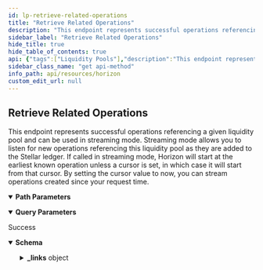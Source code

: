 ```yaml
---
id: lp-retrieve-related-operations
title: "Retrieve Related Operations"
description: "This endpoint represents successful operations referencing a given liquidity pool and can be used in streaming mode. Streaming mode allows you to listen for new operations referencing this liquidity pool as they are added to the Stellar ledger. If called in streaming mode, Horizon will start at the earliest known operation unless a cursor is set, in which case it will start from that cursor. By setting the cursor value to now, you can stream operations created since your request time."
sidebar_label: "Retrieve Related Operations"
hide_title: true
hide_table_of_contents: true
api: {"tags":["Liquidity Pools"],"description":"This endpoint represents successful operations referencing a given liquidity pool and can be used in streaming mode. Streaming mode allows you to listen for new operations referencing this liquidity pool as they are added to the Stellar ledger. If called in streaming mode, Horizon will start at the earliest known operation unless a cursor is set, in which case it will start from that cursor. By setting the cursor value to now, you can stream operations created since your request time.","operationId":"LPRetrieveRelatedOperations","parameters":[{"name":"liquidity_pool_id","in":"path","required":true,"description":"A unique identifier for this liquidity pool."},{"name":"cursor","in":"query","required":false,"description":"A number that points to a specific location in a collection of responses and is pulled from the paging_token value of a record.","schema":{"type":"integer","example":6606617478959105}},{"name":"order","in":"query","required":false,"description":"A designation of the order in which records should appear. Options include asc (ascending) or desc (descending). If this argument isn’t set, it defaults to asc.","schema":{"type":"string","enum":["asc","desc"]}},{"name":"limit","in":"query","required":false,"description":"The maximum number of records returned. The limit can range from 1 to 200 - an upper limit that is hardcoded in Horizon for performance reasons. If this argument isn’t designated, it defaults to 10.","schema":{"type":"integer","example":10}},{"name":"include_failed","in":"query","required":false,"description":"Set to true to include failed operations in results. Options include true and false.","schema":{"type":"boolean","enum":[true,false]}},{"name":"join","in":"query","required":false,"description":"Set to transactions to include the transactions which created each of the operations in the response."}],"x-supports-streaming":true,"responses":{"200":{"description":"Success","content":{"application/json":{"schema":{"allOf":[{"type":"object","properties":{"_links":{"type":"object","properties":{"self":{"type":"object","properties":{"href":{"type":"string","format":"link"},"templated":{"type":"boolean"}},"required":["href"],"title":"link"},"next":{"type":"object","properties":{"href":{"type":"string","format":"link"},"templated":{"type":"boolean"}},"required":["href"],"title":"link"},"prev":{"type":"object","properties":{"href":{"type":"string","format":"link"},"templated":{"type":"boolean"}},"required":["href"],"title":"link"}}}},"title":"Links"},{"type":"object","properties":{"_links":{"type":"object","properties":{"effects":{"type":"object","properties":{"href":{"type":"string","format":"link"},"templated":{"type":"boolean"}},"required":["href"],"title":"link"},"precedes":{"type":"object","properties":{"href":{"type":"string","format":"link"},"templated":{"type":"boolean"}},"required":["href"],"title":"link"},"self":{"type":"object","properties":{"href":{"type":"string","format":"link"},"templated":{"type":"boolean"}},"required":["href"],"title":"link"},"succeds":{"type":"object","properties":{"href":{"type":"string","format":"link"},"templated":{"type":"boolean"}},"required":["href"],"title":"link"},"transaction":{"type":"object","properties":{"href":{"type":"string","format":"link"},"templated":{"type":"boolean"}},"required":["href"],"title":"link"}}},"id":{"type":"string","title":"id"},"paging_token":{"type":"string","title":"paging_token"},"type_i":{"type":"number","example":0},"type":{"type":"string","example":"create_account"}},"title":"Operation"}]},"examples":{"LPRetrieveRelatedOperations":{"value":{"_links":{"self":{"href":"https://horizon.stellar.org/liquidity_pools/67260c4c1807b262ff851b0a3fe141194936bb0215b2f77447f1df11998eabb9/operations?cursor=&limit=3&order=asc"},"next":{"href":"https://horizon.stellar.org/liquidity_pools/67260c4c1807b262ff851b0a3fe141194936bb0215b2f77447f1df11998eabb9/operations?cursor=120192452165550081&limit=3&order=asc"},"prev":{"href":"https://horizon.stellar.org/liquidity_pools/67260c4c1807b262ff851b0a3fe141194936bb0215b2f77447f1df11998eabb9/operations?cursor=120192344791343105&limit=3&order=desc"}},"_embedded":{"records":[{"id":"3697472920621057","paging_token":"3697472920621057","transaction_successful":true,"source_account":"GBB4JST32UWKOLGYYSCEYBHBCOFL2TGBHDVOMZP462ET4ZRD4ULA7S2L","type":"liquidity_pool_withdraw","type_i":23,"created_at":"2021-11-18T03:47:47Z","transaction_hash":"43ed5ce19190822ec080b67c3ccbab36a56bc34102b1a21d3ee690ed3bc23378","liquidity_pool_id":"67260c4c1807b262ff851b0a3fe141194936bb0215b2f77447f1df11998eabb9","reserves_min":[{"asset":"EURT:GAP5LETOV6YIE62YAM56STDANPRDO7ZFDBGSNHJQIYGGKSMOZAHOOS2S","min":"1000.0000005"},{"asset":"PHP:GAP5LETOV6YIE62YAM56STDANPRDO7ZFDBGSNHJQIYGGKSMOZAHOOS2S","min":"3000.0000005"}],"shares":"200","reserves_received":[{"asset":"EURT:GAP5LETOV6YIE62YAM56STDANPRDO7ZFDBGSNHJQIYGGKSMOZAHOOS2S","amount":"993.0000005"},{"asset":"PHP:GAP5LETOV6YIE62YAM56STDANPRDO7ZFDBGSNHJQIYGGKSMOZAHOOS2S","amount":"2478.0000005"}]},{"id":"157639717969326081","paging_token":"157639717969326081","transaction_successful":true,"source_account":"GBBWI7TEVQBPEUXKYNGI3GBAH7EHFEREONKK3UK56ZSLJIDIYHQJCVSG","type":"change_trust","type_i":6,"created_at":"2021-08-04T20:01:24Z","transaction_hash":"941f2fa2101d1265696a3c7d35e7688cd210324114e96b64a386ab55f65e488f","asset_type":"liquidity_pool_shares","liquidity_pool_id":"67260c4c1807b262ff851b0a3fe141194936bb0215b2f77447f1df11998eabb9","limit":"1000","trustor":"GBBWI7TEVQBPEUXKYNGI3GBAH7EHFEREONKK3UK56ZSLJIDIYHQJCVSG"}]}}}}}}}},"method":"get","path":"/liquidity_pools/{liquidity_pool_id}/operations","servers":[{"url":"https://horizon.stellar.org","description":"The main network"},{"url":"https://horizon-testnet.stellar.org","description":"The test network"}],"info":{"title":"Horizon","version":"0.0.1"},"postman":{"name":"Retrieve Related Operations","description":{"content":"This endpoint represents successful operations referencing a given liquidity pool and can be used in streaming mode. Streaming mode allows you to listen for new operations referencing this liquidity pool as they are added to the Stellar ledger. If called in streaming mode, Horizon will start at the earliest known operation unless a cursor is set, in which case it will start from that cursor. By setting the cursor value to now, you can stream operations created since your request time.","type":"text/plain"},"url":{"path":["liquidity_pools",":liquidity_pool_id","operations"],"host":["{{baseUrl}}"],"query":[{"disabled":false,"description":{"content":"A number that points to a specific location in a collection of responses and is pulled from the paging_token value of a record.","type":"text/plain"},"key":"cursor","value":""},{"disabled":false,"description":{"content":"A designation of the order in which records should appear. Options include asc (ascending) or desc (descending). If this argument isn’t set, it defaults to asc.","type":"text/plain"},"key":"order","value":""},{"disabled":false,"description":{"content":"The maximum number of records returned. The limit can range from 1 to 200 - an upper limit that is hardcoded in Horizon for performance reasons. If this argument isn’t designated, it defaults to 10.","type":"text/plain"},"key":"limit","value":""},{"disabled":false,"description":{"content":"Set to true to include failed operations in results. Options include true and false.","type":"text/plain"},"key":"include_failed","value":""},{"description":{"content":"Set to transactions to include the transactions which created each of the operations in the response.","type":"text/plain"},"key":"join","value":""}],"variable":[{"disabled":false,"description":{"content":"(Required) A unique identifier for this liquidity pool.","type":"text/plain"},"type":"any","value":"","key":"liquidity_pool_id"}]},"header":[{"key":"Accept","value":"application/json"}],"method":"GET"}}
sidebar_class_name: "get api-method"
info_path: api/resources/horizon
custom_edit_url: null
---
```



## Retrieve Related Operations



This endpoint represents successful operations referencing a given liquidity pool and can be used in streaming mode. Streaming mode allows you to listen for new operations referencing this liquidity pool as they are added to the Stellar ledger. If called in streaming mode, Horizon will start at the earliest known operation unless a cursor is set, in which case it will start from that cursor. By setting the cursor value to now, you can stream operations created since your request time.

<details style={{"marginBottom":"1rem"}} data-collapsed={false} open={true}><summary style={{}}><strong>Path Parameters</strong></summary><div><ul><ParamsItem className={"paramsItem"} param={{"name":"liquidity_pool_id","in":"path","required":true,"description":"A unique identifier for this liquidity pool."}}></ParamsItem></ul></div></details><details style={{"marginBottom":"1rem"}} data-collapsed={false} open={true}><summary style={{}}><strong>Query Parameters</strong></summary><div><ul><ParamsItem className={"paramsItem"} param={{"name":"cursor","in":"query","required":false,"description":"A number that points to a specific location in a collection of responses and is pulled from the paging_token value of a record.","schema":{"type":"integer","example":6606617478959105}}}></ParamsItem><ParamsItem className={"paramsItem"} param={{"name":"order","in":"query","required":false,"description":"A designation of the order in which records should appear. Options include asc (ascending) or desc (descending). If this argument isn’t set, it defaults to asc.","schema":{"type":"string","enum":["asc","desc"]}}}></ParamsItem><ParamsItem className={"paramsItem"} param={{"name":"limit","in":"query","required":false,"description":"The maximum number of records returned. The limit can range from 1 to 200 - an upper limit that is hardcoded in Horizon for performance reasons. If this argument isn’t designated, it defaults to 10.","schema":{"type":"integer","example":10}}}></ParamsItem><ParamsItem className={"paramsItem"} param={{"name":"include_failed","in":"query","required":false,"description":"Set to true to include failed operations in results. Options include true and false.","schema":{"type":"boolean","enum":[true,false]}}}></ParamsItem><ParamsItem className={"paramsItem"} param={{"name":"join","in":"query","required":false,"description":"Set to transactions to include the transactions which created each of the operations in the response."}}></ParamsItem></ul></div></details><div><ApiTabs><TabItem label={"200"} value={"200"}><div>

Success

</div><div><MimeTabs schemaType={"response"}><TabItem label={"application/json"} value={"application/json"}><SchemaTabs><TabItem label={"Schema"} value={"Schema"}><details style={{}} data-collapsed={false} open={true}><summary style={{"textAlign":"left"}}><strong>Schema</strong></summary><div style={{"textAlign":"left","marginLeft":"1rem"}}></div><ul style={{"marginLeft":"1rem"}}><SchemaItem collapsible={true} className={"schemaItem"}><details style={{}}><summary style={{}}><strong>_links</strong><span style={{"opacity":"0.6"}}> object</span></summary><div style={{"marginLeft":"1rem"}}><SchemaItem collapsible={true} className={"schemaItem"}><details style={{}}><summary style={{}}><strong>self</strong><span style={{"opacity":"0.6"}}> object</span></summary><div style={{"marginLeft":"1rem"}}><SchemaItem collapsible={false} name={"href"} required={true} schemaName={"link"} qualifierMessage={undefined} schema={{"type":"string","format":"link"}}></SchemaItem><SchemaItem collapsible={false} name={"templated"} required={false} schemaName={"boolean"} qualifierMessage={undefined} schema={{"type":"boolean"}}></SchemaItem></div></details></SchemaItem><SchemaItem collapsible={true} className={"schemaItem"}><details style={{}}><summary style={{}}><strong>next</strong><span style={{"opacity":"0.6"}}> object</span></summary><div style={{"marginLeft":"1rem"}}><SchemaItem collapsible={false} name={"href"} required={true} schemaName={"link"} qualifierMessage={undefined} schema={{"type":"string","format":"link"}}></SchemaItem><SchemaItem collapsible={false} name={"templated"} required={false} schemaName={"boolean"} qualifierMessage={undefined} schema={{"type":"boolean"}}></SchemaItem></div></details></SchemaItem><SchemaItem collapsible={true} className={"schemaItem"}><details style={{}}><summary style={{}}><strong>prev</strong><span style={{"opacity":"0.6"}}> object</span></summary><div style={{"marginLeft":"1rem"}}><SchemaItem collapsible={false} name={"href"} required={true} schemaName={"link"} qualifierMessage={undefined} schema={{"type":"string","format":"link"}}></SchemaItem><SchemaItem collapsible={false} name={"templated"} required={false} schemaName={"boolean"} qualifierMessage={undefined} schema={{"type":"boolean"}}></SchemaItem></div></details></SchemaItem><SchemaItem collapsible={true} className={"schemaItem"}><details style={{}}><summary style={{}}><strong>effects</strong><span style={{"opacity":"0.6"}}> object</span></summary><div style={{"marginLeft":"1rem"}}><SchemaItem collapsible={false} name={"href"} required={true} schemaName={"link"} qualifierMessage={undefined} schema={{"type":"string","format":"link"}}></SchemaItem><SchemaItem collapsible={false} name={"templated"} required={false} schemaName={"boolean"} qualifierMessage={undefined} schema={{"type":"boolean"}}></SchemaItem></div></details></SchemaItem><SchemaItem collapsible={true} className={"schemaItem"}><details style={{}}><summary style={{}}><strong>precedes</strong><span style={{"opacity":"0.6"}}> object</span></summary><div style={{"marginLeft":"1rem"}}><SchemaItem collapsible={false} name={"href"} required={true} schemaName={"link"} qualifierMessage={undefined} schema={{"type":"string","format":"link"}}></SchemaItem><SchemaItem collapsible={false} name={"templated"} required={false} schemaName={"boolean"} qualifierMessage={undefined} schema={{"type":"boolean"}}></SchemaItem></div></details></SchemaItem><SchemaItem collapsible={true} className={"schemaItem"}><details style={{}}><summary style={{}}><strong>succeds</strong><span style={{"opacity":"0.6"}}> object</span></summary><div style={{"marginLeft":"1rem"}}><SchemaItem collapsible={false} name={"href"} required={true} schemaName={"link"} qualifierMessage={undefined} schema={{"type":"string","format":"link"}}></SchemaItem><SchemaItem collapsible={false} name={"templated"} required={false} schemaName={"boolean"} qualifierMessage={undefined} schema={{"type":"boolean"}}></SchemaItem></div></details></SchemaItem><SchemaItem collapsible={true} className={"schemaItem"}><details style={{}}><summary style={{}}><strong>transaction</strong><span style={{"opacity":"0.6"}}> object</span></summary><div style={{"marginLeft":"1rem"}}><SchemaItem collapsible={false} name={"href"} required={true} schemaName={"link"} qualifierMessage={undefined} schema={{"type":"string","format":"link"}}></SchemaItem><SchemaItem collapsible={false} name={"templated"} required={false} schemaName={"boolean"} qualifierMessage={undefined} schema={{"type":"boolean"}}></SchemaItem></div></details></SchemaItem></div></details></SchemaItem><SchemaItem collapsible={false} name={"id"} required={false} schemaName={"id"} qualifierMessage={undefined} schema={{"type":"string","title":"id"}}></SchemaItem><SchemaItem collapsible={false} name={"paging_token"} required={false} schemaName={"paging_token"} qualifierMessage={undefined} schema={{"type":"string","title":"paging_token"}}></SchemaItem><SchemaItem collapsible={false} name={"type_i"} required={false} schemaName={"number"} qualifierMessage={undefined} schema={{"type":"number","example":0}}></SchemaItem><SchemaItem collapsible={false} name={"type"} required={false} schemaName={"string"} qualifierMessage={undefined} schema={{"type":"string","example":"create_account"}}></SchemaItem></ul></details></TabItem><TabItem label={"Example (from schema)"} value={"Example (from schema)"}><ResponseSamples responseExample={"{\n  \"_links\": {\n    \"self\": {\n      \"href\": \"string\",\n      \"templated\": true\n    },\n    \"next\": {\n      \"href\": \"string\",\n      \"templated\": true\n    },\n    \"prev\": {\n      \"href\": \"string\",\n      \"templated\": true\n    },\n    \"effects\": {\n      \"href\": \"string\",\n      \"templated\": true\n    },\n    \"precedes\": {\n      \"href\": \"string\",\n      \"templated\": true\n    },\n    \"succeds\": {\n      \"href\": \"string\",\n      \"templated\": true\n    },\n    \"transaction\": {\n      \"href\": \"string\",\n      \"templated\": true\n    }\n  },\n  \"id\": \"string\",\n  \"paging_token\": \"string\",\n  \"type_i\": 0,\n  \"type\": \"create_account\"\n}"} language={"json"}></ResponseSamples></TabItem><TabItem label={"LPRetrieveRelatedOperations"} value={"LPRetrieveRelatedOperations"}><ResponseSamples responseExample={"{\n  \"_links\": {\n    \"self\": {\n      \"href\": \"https://horizon.stellar.org/liquidity_pools/67260c4c1807b262ff851b0a3fe141194936bb0215b2f77447f1df11998eabb9/operations?cursor=&limit=3&order=asc\"\n    },\n    \"next\": {\n      \"href\": \"https://horizon.stellar.org/liquidity_pools/67260c4c1807b262ff851b0a3fe141194936bb0215b2f77447f1df11998eabb9/operations?cursor=120192452165550081&limit=3&order=asc\"\n    },\n    \"prev\": {\n      \"href\": \"https://horizon.stellar.org/liquidity_pools/67260c4c1807b262ff851b0a3fe141194936bb0215b2f77447f1df11998eabb9/operations?cursor=120192344791343105&limit=3&order=desc\"\n    }\n  },\n  \"_embedded\": {\n    \"records\": [\n      {\n        \"id\": \"3697472920621057\",\n        \"paging_token\": \"3697472920621057\",\n        \"transaction_successful\": true,\n        \"source_account\": \"GBB4JST32UWKOLGYYSCEYBHBCOFL2TGBHDVOMZP462ET4ZRD4ULA7S2L\",\n        \"type\": \"liquidity_pool_withdraw\",\n        \"type_i\": 23,\n        \"created_at\": \"2021-11-18T03:47:47Z\",\n        \"transaction_hash\": \"43ed5ce19190822ec080b67c3ccbab36a56bc34102b1a21d3ee690ed3bc23378\",\n        \"liquidity_pool_id\": \"67260c4c1807b262ff851b0a3fe141194936bb0215b2f77447f1df11998eabb9\",\n        \"reserves_min\": [\n          {\n            \"asset\": \"EURT:GAP5LETOV6YIE62YAM56STDANPRDO7ZFDBGSNHJQIYGGKSMOZAHOOS2S\",\n            \"min\": \"1000.0000005\"\n          },\n          {\n            \"asset\": \"PHP:GAP5LETOV6YIE62YAM56STDANPRDO7ZFDBGSNHJQIYGGKSMOZAHOOS2S\",\n            \"min\": \"3000.0000005\"\n          }\n        ],\n        \"shares\": \"200\",\n        \"reserves_received\": [\n          {\n            \"asset\": \"EURT:GAP5LETOV6YIE62YAM56STDANPRDO7ZFDBGSNHJQIYGGKSMOZAHOOS2S\",\n            \"amount\": \"993.0000005\"\n          },\n          {\n            \"asset\": \"PHP:GAP5LETOV6YIE62YAM56STDANPRDO7ZFDBGSNHJQIYGGKSMOZAHOOS2S\",\n            \"amount\": \"2478.0000005\"\n          }\n        ]\n      },\n      {\n        \"id\": \"157639717969326081\",\n        \"paging_token\": \"157639717969326081\",\n        \"transaction_successful\": true,\n        \"source_account\": \"GBBWI7TEVQBPEUXKYNGI3GBAH7EHFEREONKK3UK56ZSLJIDIYHQJCVSG\",\n        \"type\": \"change_trust\",\n        \"type_i\": 6,\n        \"created_at\": \"2021-08-04T20:01:24Z\",\n        \"transaction_hash\": \"941f2fa2101d1265696a3c7d35e7688cd210324114e96b64a386ab55f65e488f\",\n        \"asset_type\": \"liquidity_pool_shares\",\n        \"liquidity_pool_id\": \"67260c4c1807b262ff851b0a3fe141194936bb0215b2f77447f1df11998eabb9\",\n        \"limit\": \"1000\",\n        \"trustor\": \"GBBWI7TEVQBPEUXKYNGI3GBAH7EHFEREONKK3UK56ZSLJIDIYHQJCVSG\"\n      }\n    ]\n  }\n}"} language={"json"}></ResponseSamples></TabItem></SchemaTabs></TabItem></MimeTabs></div></TabItem></ApiTabs></div>
      
